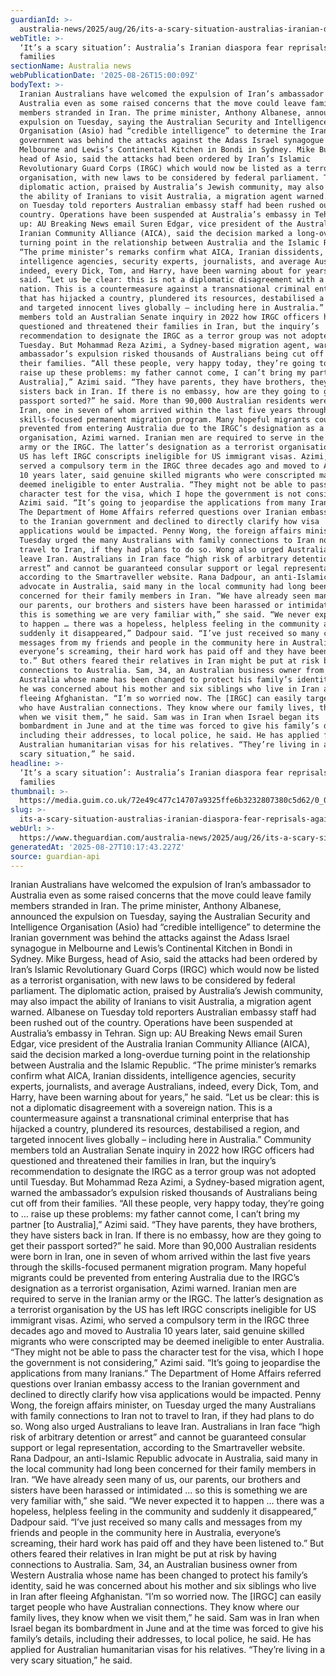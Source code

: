 ```yaml
---
guardianId: >-
  australia-news/2025/aug/26/its-a-scary-situation-australias-iranian-diaspora-fear-reprisals-against-families
webTitle: >-
  ‘It’s a scary situation’: Australia’s Iranian diaspora fear reprisals against
  families
sectionName: Australia news
webPublicationDate: '2025-08-26T15:00:09Z'
bodyText: >-
  Iranian Australians have welcomed the expulsion of Iran’s ambassador to
  Australia even as some raised concerns that the move could leave family
  members stranded in Iran. The prime minister, Anthony Albanese, announced the
  expulsion on Tuesday, saying the Australian Security and Intelligence
  Organisation (Asio) had “credible intelligence” to determine the Iranian
  government was behind the attacks against the Adass Israel synagogue in
  Melbourne and Lewis’s Continental Kitchen in Bondi in Sydney. Mike Burgess,
  head of Asio, said the attacks had been ordered by Iran’s Islamic
  Revolutionary Guard Corps (IRGC) which would now be listed as a terrorist
  organisation, with new laws to be considered by federal parliament. The
  diplomatic action, praised by Australia’s Jewish community, may also impact
  the ability of Iranians to visit Australia, a migration agent warned. Albanese
  on Tuesday told reporters Australian embassy staff had been rushed out of the
  country. Operations have been suspended at Australia’s embassy in Tehran. Sign
  up: AU Breaking News email Suren Edgar, vice president of the Australia
  Iranian Community Alliance (AICA), said the decision marked a long-overdue
  turning point in the relationship between Australia and the Islamic Republic.
  “The prime minister’s remarks confirm what AICA, Iranian dissidents,
  intelligence agencies, security experts, journalists, and average Australians,
  indeed, every Dick, Tom, and Harry, have been warning about for years,” he
  said. “Let us be clear: this is not a diplomatic disagreement with a sovereign
  nation. This is a countermeasure against a transnational criminal enterprise
  that has hijacked a country, plundered its resources, destabilised a region,
  and targeted innocent lives globally – including here in Australia.” Community
  members told an Australian Senate inquiry in 2022 how IRGC officers had
  questioned and threatened their families in Iran, but the inquiry’s
  recommendation to designate the IRGC as a terror group was not adopted until
  Tuesday. But Mohammad Reza Azimi, a Sydney-based migration agent, warned the
  ambassador’s expulsion risked thousands of Australians being cut off from
  their families. “All these people, very happy today, they’re going to ...
  raise up these problems: my father cannot come, I can’t bring my partner [to
  Australia],” Azimi said. “They have parents, they have brothers, they have
  sisters back in Iran. If there is no embassy, how are they going to get their
  passport sorted?” he said. More than 90,000 Australian residents were born in
  Iran, one in seven of whom arrived within the last five years through the
  skills-focused permanent migration program. Many hopeful migrants could be
  prevented from entering Australia due to the IRGC’s designation as a terrorist
  organisation, Azimi warned. Iranian men are required to serve in the Iranian
  army or the IRGC. The latter’s designation as a terrorist organisation by the
  US has left IRGC conscripts ineligible for US immigrant visas. Azimi, who
  served a compulsory term in the IRGC three decades ago and moved to Australia
  10 years later, said genuine skilled migrants who were conscripted may be
  deemed ineligible to enter Australia. “They might not be able to pass the
  character test for the visa, which I hope the government is not considering,”
  Azimi said. “It’s going to jeopardise the applications from many Iranians.”
  The Department of Home Affairs referred questions over Iranian embassy access
  to the Iranian government and declined to directly clarify how visa
  applications would be impacted. Penny Wong, the foreign affairs minister, on
  Tuesday urged the many Australians with family connections to Iran not to
  travel to Iran, if they had plans to do so. Wong also urged Australians to
  leave Iran. Australians in Iran face “high risk of arbitrary detention or
  arrest” and cannot be guaranteed consular support or legal representation,
  according to the Smartraveller website. Rana Dadpour, an anti-Islamic Republic
  advocate in Australia, said many in the local community had long been
  concerned for their family members in Iran. “We have already seen many of us,
  our parents, our brothers and sisters have been harassed or intimidated ... so
  this is something we are very familiar with,” she said. “We never expected it
  to happen … there was a hopeless, helpless feeling in the community and
  suddenly it disappeared,” Dadpour said. “I’ve just received so many calls and
  messages from my friends and people in the community here in Australia,
  everyone’s screaming, their hard work has paid off and they have been listened
  to.” But others feared their relatives in Iran might be put at risk by having
  connections to Australia. Sam, 34, an Australian business owner from Western
  Australia whose name has been changed to protect his family’s identity, said
  he was concerned about his mother and six siblings who live in Iran after
  fleeing Afghanistan. “I’m so worried now. The [IRGC] can easily target people
  who have Australian connections. They know where our family lives, they know
  when we visit them,” he said. Sam was in Iran when Israel began its
  bombardment in June and at the time was forced to give his family’s details,
  including their addresses, to local police, he said. He has applied for
  Australian humanitarian visas for his relatives. “They’re living in a very
  scary situation,” he said.
headline: >-
  ‘It’s a scary situation’: Australia’s Iranian diaspora fear reprisals against
  families
thumbnail: >-
  https://media.guim.co.uk/72e49c477c14707a9325ffe6b3232807380c5d62/0_0_3292_2635/500.jpg
slug: >-
  its-a-scary-situation-australias-iranian-diaspora-fear-reprisals-against-families
webUrl: >-
  https://www.theguardian.com/australia-news/2025/aug/26/its-a-scary-situation-australias-iranian-diaspora-fear-reprisals-against-families
generatedAt: '2025-08-27T10:17:43.227Z'
source: guardian-api
---
```

Iranian Australians have welcomed the expulsion of Iran’s ambassador to Australia even as some raised concerns that the move could leave family members stranded in Iran. The prime minister, Anthony Albanese, announced the expulsion on Tuesday, saying the Australian Security and Intelligence Organisation (Asio) had “credible intelligence” to determine the Iranian government was behind the attacks against the Adass Israel synagogue in Melbourne and Lewis’s Continental Kitchen in Bondi in Sydney. Mike Burgess, head of Asio, said the attacks had been ordered by Iran’s Islamic Revolutionary Guard Corps (IRGC) which would now be listed as a terrorist organisation, with new laws to be considered by federal parliament. The diplomatic action, praised by Australia’s Jewish community, may also impact the ability of Iranians to visit Australia, a migration agent warned. Albanese on Tuesday told reporters Australian embassy staff had been rushed out of the country. Operations have been suspended at Australia’s embassy in Tehran. Sign up: AU Breaking News email Suren Edgar, vice president of the Australia Iranian Community Alliance (AICA), said the decision marked a long-overdue turning point in the relationship between Australia and the Islamic Republic. “The prime minister’s remarks confirm what AICA, Iranian dissidents, intelligence agencies, security experts, journalists, and average Australians, indeed, every Dick, Tom, and Harry, have been warning about for years,” he said. “Let us be clear: this is not a diplomatic disagreement with a sovereign nation. This is a countermeasure against a transnational criminal enterprise that has hijacked a country, plundered its resources, destabilised a region, and targeted innocent lives globally – including here in Australia.” Community members told an Australian Senate inquiry in 2022 how IRGC officers had questioned and threatened their families in Iran, but the inquiry’s recommendation to designate the IRGC as a terror group was not adopted until Tuesday. But Mohammad Reza Azimi, a Sydney-based migration agent, warned the ambassador’s expulsion risked thousands of Australians being cut off from their families. “All these people, very happy today, they’re going to ... raise up these problems: my father cannot come, I can’t bring my partner [to Australia],” Azimi said. “They have parents, they have brothers, they have sisters back in Iran. If there is no embassy, how are they going to get their passport sorted?” he said. More than 90,000 Australian residents were born in Iran, one in seven of whom arrived within the last five years through the skills-focused permanent migration program. Many hopeful migrants could be prevented from entering Australia due to the IRGC’s designation as a terrorist organisation, Azimi warned. Iranian men are required to serve in the Iranian army or the IRGC. The latter’s designation as a terrorist organisation by the US has left IRGC conscripts ineligible for US immigrant visas. Azimi, who served a compulsory term in the IRGC three decades ago and moved to Australia 10 years later, said genuine skilled migrants who were conscripted may be deemed ineligible to enter Australia. “They might not be able to pass the character test for the visa, which I hope the government is not considering,” Azimi said. “It’s going to jeopardise the applications from many Iranians.” The Department of Home Affairs referred questions over Iranian embassy access to the Iranian government and declined to directly clarify how visa applications would be impacted. Penny Wong, the foreign affairs minister, on Tuesday urged the many Australians with family connections to Iran not to travel to Iran, if they had plans to do so. Wong also urged Australians to leave Iran. Australians in Iran face “high risk of arbitrary detention or arrest” and cannot be guaranteed consular support or legal representation, according to the Smartraveller website. Rana Dadpour, an anti-Islamic Republic advocate in Australia, said many in the local community had long been concerned for their family members in Iran. “We have already seen many of us, our parents, our brothers and sisters have been harassed or intimidated ... so this is something we are very familiar with,” she said. “We never expected it to happen … there was a hopeless, helpless feeling in the community and suddenly it disappeared,” Dadpour said. “I’ve just received so many calls and messages from my friends and people in the community here in Australia, everyone’s screaming, their hard work has paid off and they have been listened to.” But others feared their relatives in Iran might be put at risk by having connections to Australia. Sam, 34, an Australian business owner from Western Australia whose name has been changed to protect his family’s identity, said he was concerned about his mother and six siblings who live in Iran after fleeing Afghanistan. “I’m so worried now. The [IRGC] can easily target people who have Australian connections. They know where our family lives, they know when we visit them,” he said. Sam was in Iran when Israel began its bombardment in June and at the time was forced to give his family’s details, including their addresses, to local police, he said. He has applied for Australian humanitarian visas for his relatives. “They’re living in a very scary situation,” he said.
